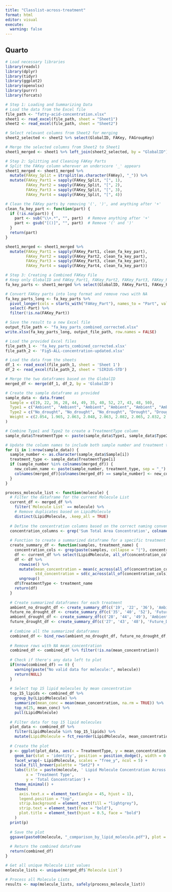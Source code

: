 ---
title: "Classlist-across-treatment"
format: html
editor: visual
execute: 
  warning: false
---

## Quarto

```{r}
# Load necessary libraries
library(readxl)
library(dplyr)
library(tidyr)
library(ggplot2)
library(openxlsx)
library(purrr)
library(forcats)

# Step 1: Loading and Summarizing Data
# Load the data from the Excel file
file_path <- "fatty-acid-concentration.xlsx"
sheet1 <- read_excel(file_path, sheet = "Sheet1")
sheet2 <- read_excel(file_path, sheet = "Sheet2")

# Select relevant columns from Sheet2 for merging
sheet2_selected <- sheet2 %>% select(GlobalID, FAKey, FAGroupKey)

# Merge the selected columns from Sheet2 to Sheet1
sheet1_merged <- sheet1 %>% left_join(sheet2_selected, by = "GlobalID")

# Step 2: Splitting and Cleaning FAKey Parts
# Split the FAKey column wherever an underscore '_' appears
sheet1_merged <- sheet1_merged %>%
  mutate(FAKey_Split = strsplit(as.character(FAKey), "_")) %>%
  mutate(FAKey_Part1 = sapply(FAKey_Split, "[", 1),
         FAKey_Part2 = sapply(FAKey_Split, "[", 2),
         FAKey_Part3 = sapply(FAKey_Split, "[", 3),
         FAKey_Part4 = sapply(FAKey_Split, "[", 4))

# Clean the FAKey parts by removing '(', ')', and anything after '+'
clean_fa_key_part <- function(part) {
  if (!is.na(part)) {
    part <- sub("\\+.*", "", part)  # Remove anything after '+'
    part <- gsub("[()]", "", part)  # Remove '(' and ')'
  }
  return(part)
}

sheet1_merged <- sheet1_merged %>%
  mutate(FAKey_Part1 = sapply(FAKey_Part1, clean_fa_key_part),
         FAKey_Part2 = sapply(FAKey_Part2, clean_fa_key_part),
         FAKey_Part3 = sapply(FAKey_Part3, clean_fa_key_part),
         FAKey_Part4 = sapply(FAKey_Part4, clean_fa_key_part))

# Step 3: Creating a Combined FAKey File
# Keep only GlobalID and FAKey_Part1, FAKey_Part2, FAKey_Part3, FAKey_Part4
fa_key_parts <- sheet1_merged %>% select(GlobalID, FAKey_Part1, FAKey_Part2, FAKey_Part3, FAKey_Part4)

# Convert FAKey parts into long format and remove rows with NA
fa_key_parts_long <- fa_key_parts %>%
  pivot_longer(cols = starts_with("FAKey_Part"), names_to = "Part", values_to = "FAKey_Part") %>%
  select(-Part) %>%
  filter(!is.na(FAKey_Part))

# Save the result to a new Excel file
output_file_path <- "fa_key_parts_combined_corrected.xlsx"
write.xlsx(fa_key_parts_long, output_file_path, row.names = FALSE)
```

```{r}
# Load the provided Excel files
file_path_1 <- 'fa_key_parts_combined_corrected.xlsx'
file_path_2 <- 'Fig5-ALL-concentration-updated.xlsx'

# Load the data from the sheets
df_1 <- read_excel(file_path_1, sheet = 'Sheet 1')
df_2 <- read_excel(file_path_2, sheet = 'SIRIUS-STD')

# Merge the two dataframes based on the GlobalID
merged_df <- merge(df_1, df_2, by = 'GlobalID')

# Create the sample dataframe as provided
sample_data <- data.frame(
  Sample = c(19, 22, 36, 28, 44, 49, 35, 40, 52, 27, 43, 48, 50),
  Type1 = c("Ambient", "Ambient", "Ambient", "Ambient", "Ambient", "Ambient", "Future", "Future", "Future", "Future", "Future", "Future", "Future"),
  Type2 = c("No_drought", "No_drought", "No_drought", "Drought", "Drought", "Drought", "No_drought", "No_drought", "No_drought", "Drought", "Drought", "Drought", "Drought"),
  Weight = c(2.054, 1.965, 2.063, 2.048, 2.063, 2.082, 2.065, 2.032, 2.033, 2.071, 2.028, 2.027, 0.178)
)

# Combine Type1 and Type2 to create a TreatmentType column
sample_data$TreatmentType <- paste(sample_data$Type1, sample_data$Type2, sep = "_")

# Update the column names to include both sample number and treatment type
for (i in 1:nrow(sample_data)) {
  sample_number <- as.character(sample_data$Sample[i])
  treatment_type <- sample_data$TreatmentType[i]
  if (sample_number %in% colnames(merged_df)) {
    new_column_name <- paste(sample_number, treatment_type, sep = "_")
    colnames(merged_df)[colnames(merged_df) == sample_number] <- new_column_name
  }
}
```

```{r}
process_molecule_list <- function(molecule) {
  # Filter the dataframe for the current Molecule List
  current_df <- merged_df %>% 
    filter(`Molecule List` == molecule) %>%
    # Remove duplicates based on LipidMolecule
    distinct(LipidMolecule, .keep_all = TRUE)
  
  # Define the concentration columns based on the correct naming convention
  concentration_columns <- grep('Sum Total Area Concentration', colnames(current_df), value = TRUE)
  
  # Function to create a summarized dataframe for a specific treatment
  create_summary_df <- function(samples, treatment_name) {
    concentration_cols <- grep(paste(samples, collapse = "|"), concentration_columns, value = TRUE)
    df <- current_df %>% select(LipidMolecule, all_of(concentration_cols))
    df <- df %>%
      rowwise() %>%
      mutate(mean_concentration = mean(c_across(all_of(concentration_cols)), na.rm = TRUE),
             std_concentration = sd(c_across(all_of(concentration_cols)), na.rm = TRUE)) %>%
      ungroup()
    df$TreatmentType <- treatment_name
    return(df)
  }
  
  # Create summarized dataframes for each treatment
  ambient_no_drought_df <- create_summary_df(c('19', '22', '36'), 'Ambient_No_drought')
  future_no_drought_df <- create_summary_df(c('35', '40', '52'), 'Future_No_drought')
  ambient_drought_df <- create_summary_df(c('28', '44', '49'), 'Ambient_Drought')
  future_drought_df <- create_summary_df(c('27', '43', '48'), 'Future_Drought')
  
  # Combine all the summarized dataframes
  combined_df <- bind_rows(ambient_no_drought_df, future_no_drought_df, ambient_drought_df, future_drought_df)
  
  # Remove rows with NA mean_concentration
  combined_df <- combined_df %>% filter(!is.na(mean_concentration))
  
  # Check if there's any data left to plot
  if(nrow(combined_df) == 0) {
    warning(paste("No valid data for molecule:", molecule))
    return(NULL)
  }
  
  # Select top 15 lipid molecules by mean concentration
  top_15_lipids <- combined_df %>%
    group_by(LipidMolecule) %>%
    summarize(mean_conc = mean(mean_concentration, na.rm = TRUE)) %>%
    top_n(25, mean_conc) %>%
    pull(LipidMolecule)
  
  # Filter data for top 15 lipid molecules
  plot_data <- combined_df %>%
    filter(LipidMolecule %in% top_15_lipids) %>%
    mutate(LipidMolecule = fct_reorder(LipidMolecule, mean_concentration, .desc = TRUE))
  
  # Create the plot
  p <- ggplot(plot_data, aes(x = TreatmentType, y = mean_concentration, fill = TreatmentType)) +
    geom_bar(stat = 'identity', position = position_dodge(), width = 0.7) +
    facet_wrap(~ LipidMolecule, scales = "free_y", ncol = 5) +
    scale_fill_brewer(palette = "Set2") +
    labs(title = paste(molecule, ' Lipid Molecule Concentration Across Treatments'),
         x = 'Treatment Type', 
         y = 'Total Concentration') +
    theme_minimal() +
    theme(
      axis.text.x = element_text(angle = 45, hjust = 1),
      legend.position = "top",
      strip.background = element_rect(fill = "lightgrey"),
      strip.text = element_text(face = "bold"),
      plot.title = element_text(hjust = 0.5, face = "bold")
    )
  print(p)
  
  # Save the plot
  ggsave(paste0(molecule, "_comparison_by_lipid_molecule.pdf"), plot = p, width = 15, height = 12)
  
  # Return the combined dataframe
  return(combined_df)
}

# Get all unique Molecule List values
molecule_lists <- unique(merged_df$`Molecule List`)

# Process all Molecule Lists
results <- map(molecule_lists, safely(process_molecule_list))
```
